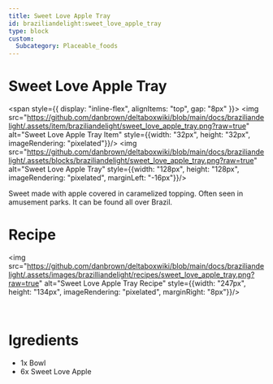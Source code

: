 ```yaml
---
title: Sweet Love Apple Tray
id: braziliandelight:sweet_love_apple_tray
type: block
custom:
  Subcategory: Placeable_foods
---
```


# Sweet Love Apple Tray

<span style={{ display: "inline-flex", alignItems: "top", gap: "8px" }}>
  <img src="https://github.com/danbrown/deltaboxwiki/blob/main/docs/braziliandelight/.assets/item/braziliandelight/sweet_love_apple_tray.png?raw=true"
         alt="Sweet Love Apple Tray Item" style={{width: "32px", height: "32px", imageRendering: "pixelated"}}/>
  <img src="https://github.com/danbrown/deltaboxwiki/blob/main/docs/braziliandelight/.assets/blocks/braziliandelight/sweet_love_apple_tray.png?raw=true"
         alt="Sweet Love Apple Tray" style={{width: "128px", height: "128px", imageRendering: "pixelated", marginLeft: "-16px"}}/>
</span>

Sweet made with apple covered in caramelized topping. Often seen in amusement parks.
It can be found all over Brazil.

# Recipe

<img src="https://github.com/danbrown/deltaboxwiki/blob/main/docs/braziliandelight/.assets/images/brazilliandelight/recipes/sweet_love_apple_tray.png?raw=true" alt="Sweet Love Apple Tray Recipe" style={{width: "247px", height: "134px", imageRendering: "pixelated", marginRight: "8px"}}/>

<br/>

# Igredients

- 1x Bowl
- 6x Sweet Love Apple